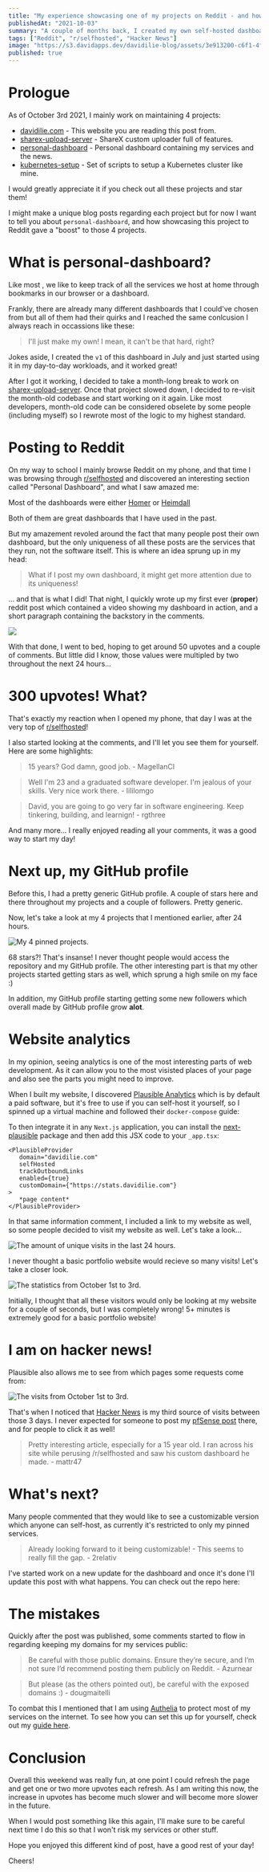 ```yaml
---
title: "My experience showcasing one of my projects on Reddit - and how my website's visits tripled."
publishedAt: "2021-10-03"
summary: "A couple of months back, I created my own self-hosted dashboard as I didn't like the standard ones that were out there. On October 1st, I decided to post it on r/homelab, and something crazy happened..."
tags: ["Reddit", "r/selfhosted", "Hacker News"]
image: "https://s3.davidapps.dev/davidilie-blog/assets/3e913200-c6f1-4f3d-b67e-3063d985a7bd.png"
published: true
---
```


# Prologue

As of October 3rd 2021, I mainly work on maintaining 4 projects:

-  [davidilie.com](https://github.com/davidilie/davidilie.com) - This website you are reading this post from.
-  [sharex-upload-server](https://github.com/davidilie/sharex-upload-server) - ShareX custom uploader full of <Definition term="QOL" definition="Quality of life"/> features.
-  [personal-dashboard](https://github.com/davidilie/personal-dashboard) - Personal dashboard containing my services and the news.
-  [kubernetes-setup](https://github.com/davidilie/kubernetes-setup) - Set of scripts to setup a Kubernetes cluster like mine.

I would greatly appreciate it if you check out all these projects and star them!

I might make a unique blog posts regarding each project but for now I want to tell you about `personal-dashboard`, and how showcasing this project to Reddit gave a "boost" to those 4 projects.

# What is personal-dashboard?

Like most <Definition term="Homelab-ers" definition="People who have their own datacenters at home"/>, we like to keep track of all the services we host at home through bookmarks in our browser or a dashboard.

Frankly, there are already many different dashboards that I could've chosen from but all of them had their quirks and I reached the same conlcusion I always reach in occassions like these:

<BlockQuote>
   I'll just make my own! I mean, it can't be that hard, right?
</BlockQuote>

Jokes aside, I created the `v1` of this dashboard in July and just started using it in my day-to-day workloads, and it worked great!

After I got it working, I decided to take a month-long break to work on [sharex-upload-server](https://github.com/davidilie/sharex-upload-server). Once that project slowed down, I decided to re-visit the month-old codebase and start working on it again. Like most developers, month-old code can be considered obselete by some people (including myself) so I rewrote most of the logic to my highest standard.

# Posting to Reddit

On my way to school I mainly browse Reddit on my phone, and that time I was browsing through [r/selfhosted](https://reddit.com/r/selfhosted) and discovered an interesting section called "Personal Dashboard", and what I saw amazed me:

Most of the dashboards were either [Homer](https://github.com/bastienwirtz/homer) or [Heimdall](https://github.com/linuxserver/Heimdall)

<InfoQuote>
   Both of them are great dashboards that I have used in the past.
</InfoQuote>

But my amazement revoled around the fact that many people post their own dashboard, but the only uniqueness of all these posts are the services that they run, not the software itself. This is where an idea sprung up in my head:

<BlockQuote>
   What if I post my own dashboard, it might get more attention due to its
   uniqueness!
</BlockQuote>

... and that is what I did! That night, I quickly wrote up my first ever (**proper**) reddit post which contained a video showing my dashboard in action, and a short paragraph containing the backstory in the comments.

<Image src="/static/blog/self-hosted-comment.png" width={924} height={343} />

With that done, I went to bed, hoping to get around 50 upvotes and a couple of comments. But little did I know, those values were multipled by two throughout the next 24 hours...

# 300 upvotes! What?

That's exactly my reaction when I opened my phone, that day I was at the very top of [r/selfhosted](https://reddit.com/r/selfhosted)!

I also started looking at the comments, and I'll let you see them for yourself. Here are some highlights:

<BlockQuote>15 years? God damn, good job. - MagellanCl</BlockQuote>

<BlockQuote>
   Well I'm 23 and a graduated software developer. I'm jealous of your skills.
   Very nice work there. - lililomgo
</BlockQuote>

<BlockQuote>
   David, you are going to go very far in software engineering. Keep tinkering,
   building, and learnign! - rgthree
</BlockQuote>

And many more... I really enjoyed reading all your comments, it was a good way to start my day!

# Next up, my GitHub profile

Before this, I had a pretty generic GitHub profile. A couple of stars here and there throughout my projects and a couple of followers. Pretty generic.

Now, let's take a look at my 4 projects that I mentioned earlier, after 24 hours.

<Image
   src="/static/blog/pinned-repos.png"
   width={923}
   height={269}
   alt="My 4 pinned projects."
/>

68 stars?! That's insanse! I never thought people would access the repository and my GitHub profile. The other interesting part is that my other projects started getting stars as well, which sprung a high smile on my face :)

In addition, my GitHub profile starting getting some new followers which overall made by GitHub profile grow **alot**.

# Website analytics

In my opinion, seeing analytics is one of the most interesting parts of web development. As it can allow you to the most visisted places of your page and also see the parts you might need to improve.

When I built my website, I discovered [Plausible Analytics](https://plausible.io/) which is by default a paid software, but it's free to use if you can self-host it yourself, so I spinned up a virtual machine and followed their `docker-compose` guide:

<GitHubRepository username="plausible" repo="hosting" />

To then integrate it in any `Next.js` application, you can install the [next-plausible](https://www.npmjs.com/package/next-plausible) package and then add this JSX code to your `_app.tsx`:

```tsx title="Plausible _app.tsx example"
<PlausibleProvider
   domain="davidilie.com"
   selfHosted
   trackOutboundLinks
   enabled={true}
   customDomain={"https://stats.davidilie.com"}
>
   *page content*
</PlausibleProvider>
```

In that same information comment, I included a link to my website as well, so some people decided to visit my website as well. Let's take a look...

<Image
   src="/static/blog/plausible_website_stats.png"
   width={400}
   height={115}
   alt="The amount of unique visits in the last 24 hours."
/>

I never thought a basic portfolio website would recieve so many visits! Let's take a closer look.

<Image
   src="/static/blog/more_stats_plausible.png"
   width={1452}
   height={321}
   alt="The statistics from October 1st to 3rd."
/>

Initially, I thought that all these visitors would only be looking at my website for a couple of seconds, but I was completely wrong! 5+ minutes is extremely good for a basic portfolio website!

# I am on hacker news!

Plausible also allows me to see from which pages some requests come from:

<Image
   src="/static/blog/visited_pages_plausible.png"
   width={1436}
   height={970}
   alt="The visits from October 1st to 3rd."
/>

That's when I noticed that [Hacker News](https://news.ycombinator.com/item?id=28728640) is my third source of visits between those 3 days. I never expected for someone to post my [pfSense post](https://davidilie.com/blog/replace-your-home-router-with-pfsense) there, and for people to click it as well!

<BlockQuote>
   Pretty interesting article, especially for a 15 year old. I ran across his
   site while perusing /r/selfhosted and saw his custom dashboard he made. -
   mattr47
</BlockQuote>

# What's next?

Many people commented that they would like to see a customizable version which anyone can self-host, as currently it's restricted to only my pinned services.

<BlockQuote>
   Already looking forward to it being customizable! - This seems to really fill
   the gap. - 2relativ
</BlockQuote>

I've started work on a new update for the dashboard and once it's done I'll update this post with what happens. You can check out the repo here:

<GitHubRepository repo="personal-dashboard" />

# The mistakes

Quickly after the post was published, some comments started to flow in regarding keeping my domains for my services public:

<BlockQuote>
   Be careful with those public domains. Ensure they’re secure, and I’m not sure
   I’d recommend posting them publicly on Reddit. - Azurnear
</BlockQuote>

<BlockQuote>
   But please (as the others pointed out), be careful with the exposed domains
   :) - dougmaitelli
</BlockQuote>

To combat this I mentioned that I am using [Authelia](https://github.com/authelia/authelia) to protect most of my services on the internet. To see how you can set this up for yourself, check out my [guide here](https://github.com/DavidIlie/kubernetes-setup/tree/master/8%20-%20authelia).

# Conclusion

Overall this weekend was really fun, at one point I could refresh the page and get one or two more upvotes each refresh. As I am writing this now, the increase in upvotes has become much slower and will become more slower in the future.

When I would post something like this again, I'll make sure to be careful next time I do this so that I won't risk my services or other stuff.

Hope you enjoyed this different kind of post, have a good rest of your day!

Cheers!
